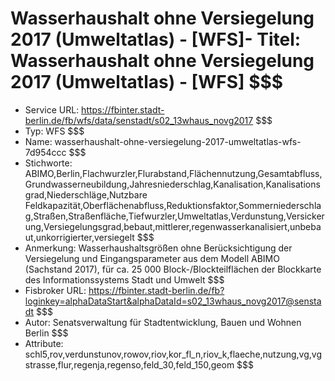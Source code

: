 # Wasserhaushalt ohne Versiegelung 2017 (Umweltatlas) - [WFS]- Titel: Wasserhaushalt ohne Versiegelung 2017 (Umweltatlas) - [WFS] $$$
- Service URL: https://fbinter.stadt-berlin.de/fb/wfs/data/senstadt/s02_13whaus_novg2017 $$$
- Typ: WFS $$$
- Name: wasserhaushalt-ohne-versiegelung-2017-umweltatlas-wfs-7d954ccc $$$
- Stichworte: ABIMO,Berlin,Flachwurzler,Flurabstand,Flächennutzung,Gesamtabfluss,Grundwasserneubildung,Jahresniederschlag,Kanalisation,Kanalisationsgrad,Niederschläge,Nutzbare Feldkapazität,Oberflächenabfluss,Reduktionsfaktor,Sommerniederschlag,Straßen,Straßenfläche,Tiefwurzler,Umweltatlas,Verdunstung,Versickerung,Versiegelungsgrad,bebaut,mittlerer,regenwasserkanalisiert,unbebaut,unkorrigierter,versiegelt $$$
- Anmerkung: Wasserhaushaltsgrößen ohne Berücksichtigung der Versiegelung und Eingangsparameter aus dem Modell ABIMO (Sachstand 2017), für ca. 25 000 Block-/Blockteilflächen der Blockkarte des Informationssystems Stadt und Umwelt $$$
- Fisbroker URL: https://fbinter.stadt-berlin.de/fb?loginkey=alphaDataStart&alphaDataId=s02_13whaus_novg2017@senstadt $$$
- Autor: Senatsverwaltung für Stadtentwicklung, Bauen und Wohnen Berlin $$$
- Attribute: schl5,rov,verdunstunov,rowov,riov,kor_fl_n,riov_k,flaeche,nutzung,vg,vgstrasse,flur,regenja,regenso,feld_30,feld_150,geom $$$
